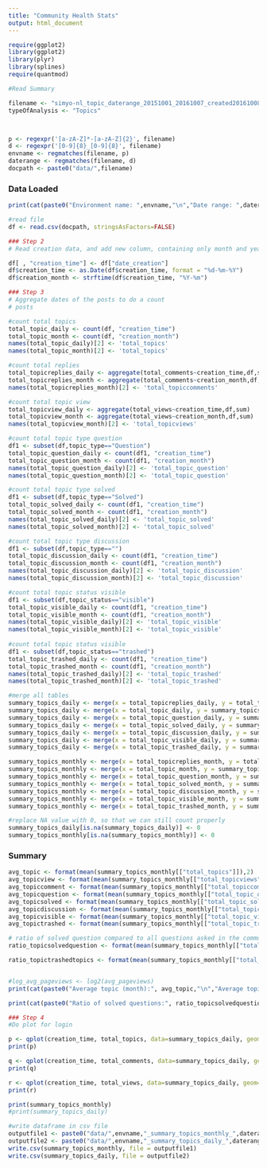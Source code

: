 ```yaml
---
title: "Community Health Stats"
output: html_document
---
```


```r
require(ggplot2)
library(ggplot2)
library(plyr)
library(splines)
require(quantmod)
```


```r
#Read Summary

filename <- "simyo-nl_topic_daterange_20151001_20161007_created20161008_134547.csv"
typeOfAnalysis <- "Topics"



p <- regexpr('[a-zA-Z]*-[a-zA-Z]{2}', filename)
d <- regexpr('[0-9]{8}_[0-9]{8}', filename)
envname <- regmatches(filename, p)
daterange <- regmatches(filename, d)
docpath <- paste0("data/",filename)


```


### Data Loaded
```r

print(cat(paste0("Environment name: ",envname,"\n","Date range: ",daterange,"\n","\n","Filename: ",filename,"\n","Analysis type: ", typeOfAnalysis,"\n")))
```

```r

#read file
df <- read.csv(docpath, stringsAsFactors=FALSE)

```


```r
### Step 2
# Read creation data, and add new column, containing only month and year

df[ , "creation_time"] <- df["date_creation"]
df$creation_time <- as.Date(df$creation_time, format = "%d-%m-%Y")
df$creation_month <- strftime(df$creation_time, "%Y-%m")


```


```r
### Step 3
# Aggregate dates of the posts to do a count
# posts 

#count total topics
total_topic_daily <- count(df, "creation_time")
total_topic_month <- count(df, "creation_month")
names(total_topic_daily)[2] <- 'total_topics'
names(total_topic_month)[2] <- 'total_topics'

#count total replies
total_topicreplies_daily <- aggregate(total_comments~creation_time,df,sum)
total_topicreplies_month <- aggregate(total_comments~creation_month,df,sum)
names(total_topicreplies_month)[2] <- 'total_topiccomments'

#count total topic view
total_topicview_daily <- aggregate(total_views~creation_time,df,sum)
total_topicview_month <- aggregate(total_views~creation_month,df,sum)
names(total_topicview_month)[2] <- 'total_topicviews'

#count total topic type question
df1 <- subset(df,topic_type=="Question")
total_topic_question_daily <- count(df1, "creation_time")
total_topic_question_month <- count(df1, "creation_month")
names(total_topic_question_daily)[2] <- 'total_topic_question'
names(total_topic_question_month)[2] <- 'total_topic_question'

#count total topic type solved
df1 <- subset(df,topic_type=="Solved")
total_topic_solved_daily <- count(df1, "creation_time")
total_topic_solved_month <- count(df1, "creation_month")
names(total_topic_solved_daily)[2] <- 'total_topic_solved'
names(total_topic_solved_month)[2] <- 'total_topic_solved'

#count total topic type discussion
df1 <- subset(df,topic_type=="")
total_topic_discussion_daily <- count(df1, "creation_time")
total_topic_discussion_month <- count(df1, "creation_month")
names(total_topic_discussion_daily)[2] <- 'total_topic_discussion'
names(total_topic_discussion_month)[2] <- 'total_topic_discussion'

#count total topic status visible
df1 <- subset(df,topic_status=="visible")
total_topic_visible_daily <- count(df1, "creation_time")
total_topic_visible_month <- count(df1, "creation_month")
names(total_topic_visible_daily)[2] <- 'total_topic_visible'
names(total_topic_visible_month)[2] <- 'total_topic_visible'
 
#count total topic status visible
df1 <- subset(df,topic_status=="trashed")
total_topic_trashed_daily <- count(df1, "creation_time")
total_topic_trashed_month <- count(df1, "creation_month")
names(total_topic_trashed_daily)[2] <- 'total_topic_trashed'
names(total_topic_trashed_month)[2] <- 'total_topic_trashed'

#merge all tables
summary_topics_daily <- merge(x = total_topicreplies_daily, y = total_topicview_daily, by = "creation_time", all = TRUE)
summary_topics_daily <- merge(x = total_topic_daily, y = summary_topics_daily, by = "creation_time", all = TRUE)
summary_topics_daily <- merge(x = total_topic_question_daily, y = summary_topics_daily, by = "creation_time", all = TRUE)
summary_topics_daily <- merge(x = total_topic_solved_daily, y = summary_topics_daily, by = "creation_time", all = TRUE)
summary_topics_daily <- merge(x = total_topic_discussion_daily, y = summary_topics_daily, by = "creation_time", all = TRUE)
summary_topics_daily <- merge(x = total_topic_visible_daily, y = summary_topics_daily, by = "creation_time", all = TRUE)
summary_topics_daily <- merge(x = total_topic_trashed_daily, y = summary_topics_daily, by = "creation_time", all = TRUE)

summary_topics_monthly <- merge(x = total_topicreplies_month, y = total_topicview_month, by = "creation_month", all = TRUE)
summary_topics_monthly <- merge(x = total_topic_month, y = summary_topics_monthly, by = "creation_month", all = TRUE)
summary_topics_monthly <- merge(x = total_topic_question_month, y = summary_topics_monthly, by = "creation_month", all = TRUE)
summary_topics_monthly <- merge(x = total_topic_solved_month, y = summary_topics_monthly, by = "creation_month", all = TRUE)
summary_topics_monthly <- merge(x = total_topic_discussion_month, y = summary_topics_monthly, by = "creation_month", all = TRUE)
summary_topics_monthly <- merge(x = total_topic_visible_month, y = summary_topics_monthly, by = "creation_month", all = TRUE)
summary_topics_monthly <- merge(x = total_topic_trashed_month, y = summary_topics_monthly, by = "creation_month", all = TRUE)

#replace NA value with 0, so that we can still count properly
summary_topics_daily[is.na(summary_topics_daily)] <- 0
summary_topics_monthly[is.na(summary_topics_monthly)] <- 0


```

### Summary
```r

avg_topic <- format(mean(summary_topics_monthly[["total_topics"]]),2)
avg_topicview <- format(mean(summary_topics_monthly[["total_topicviews"]]),2)
avg_topiccomment <- format(mean(summary_topics_monthly[["total_topiccomments"]]),2)
avg_topicquestion <- format(mean(summary_topics_monthly[["total_topic_question"]]),2)
avg_topicsolved <- format(mean(summary_topics_monthly[["total_topic_solved"]]),2)
avg_topicdiscussion <- format(mean(summary_topics_monthly[["total_topic_discussion"]]),2)
avg_topicvisible <- format(mean(summary_topics_monthly[["total_topic_visible"]]),2)
avg_topictrashed <- format(mean(summary_topics_monthly[["total_topic_trashed"]]),2)

# ratio of solved question compared to all questions asked in the community
ratio_topicsolvedquestion <- format(mean(summary_topics_monthly[["total_topic_solved"]]/(summary_topics_monthly[["total_topic_question"]]+summary_topics_monthly[["total_topic_solved"]])),2)

ratio_topictrashedtopics <- format(mean(summary_topics_monthly[["total_topic_trashed"]]/summary_topics_monthly[["total_topics"]]),2)


#log_avg_pageviews <- log2(avg_pageviews)
print(cat(paste0("Average topic (month):", avg_topic,"\n","Average topic question (month): ", avg_topicquestion,"\n","Average topic solved (month): ", avg_topicsolved,"\n","Average topic discussion (month): ", avg_topicdiscussion,"\n","Average topic replies (month): ", avg_topiccomment,"\n","Average topic views (month): ", avg_topicview,"\n","Average topic visible (month): ", avg_topicvisible,"\n","Average topic trashed (month): ", avg_topictrashed,"\n")))

print(cat(paste0("Ratio of solved questions:", ratio_topicsolvedquestion,"\n","Ratio of trashed topics:", ratio_topictrashedtopics,"\n")))

```

```r
### Step 4
#Do plot for login

p <- qplot(creation_time, total_topics, data=summary_topics_daily, geom=c("point", "smooth"), main="Total Topics",  xlab="month", ylab="#Topic")
print(p)

q <- qplot(creation_time, total_comments, data=summary_topics_daily, geom=c("point", "smooth"), main="Total Topics Comments",  xlab="month", ylab="#Topic Comments")
print(q)

r <- qplot(creation_time, total_views, data=summary_topics_daily, geom=c("point", "smooth"), main="Total Topics Views",  xlab="month", ylab="#Topic View")
print(r)

```

```r

print(summary_topics_monthly)
#print(summary_topics_daily)

#write dataframe in csv file
outputfile1 <- paste0("data/",envname,"_summary_topics_monthly_",daterange,".csv")
outputfile2 <- paste0("data/",envname,"_summary_topics_daily_",daterange,".csv")
write.csv(summary_topics_monthly, file = outputfile1)
write.csv(summary_topics_daily, file = outputfile2)

```
